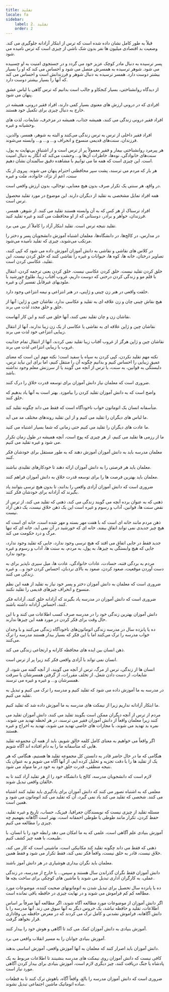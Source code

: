 ```yaml
---
title: تقلید
locale: fa
sidebar:
    label: 2. تقلید
    order: 2
---
```

قبلاً به طور کامل نشان داده شده است که ترس از ابتکار آزادانه جلوگیری می کند. وضعیت بد اقتصادی میلیون ها نفر بدون شک ناشی از چیزی است که ترس نامیده می شود.

پسر ترسیده به دنبال مادر کوچک عزیز خود می گردد و در جستجوی امنیت به او چسبیده می شود. شوهر ترسیده به همسرش متصل می شود و احساس می کند که او را بسیار بیشتر دوست دارد. همسر ترسیده به دنبال شوهر و فرزندانش است و احساس می کند که آنها را بسیار بیشتر دوست دارد.

از دیدگاه روانشناختی، بسیار کنجکاو و جالب است بدانیم که ترس گاهی با لباس عشق پنهان می شود.

افرادی که در درونی ارزش های معنوی بسیار کمی دارند، افراد فقیر درونی، همیشه در خارج به دنبال چیزی برای تکمیل خود هستند.

افراد فقیر درونی زندگی می کنند، همیشه جذاب، همیشه در مزخرف، شایعات، لذت های وحشیانه و غیره.

افراد فقیر داخلی از ترس به ترس زندگی می‌کنند و البته به شوهر، همسر، والدین، فرزندان، سنت‌های قدیمی منسوخ و انحراف و... و... و... وابسته می‌شوند.

هر پیرمرد روانشناختی بیمار و فقیر معمولاً پر از ترس است و از اشتیاق بی‌نهایت به پول، سنت‌های خانوادگی، نوه‌ها، خاطرات آن‌ها و... وحشت می‌کند که انگار به دنبال امنیت است. این چیزی است که همه ما می توانیم با مشاهده دقیق سالمندان نشان دهیم.

هر بار که مردم می ترسند، پشت سپر محافظتی احترام پنهان می شوند. پیروی از یک سنت، اعم از نژاد، خانواده، ملت و غیره

در واقع، هر سنتی یک تکرار صرف بدون هیچ معنایی، توخالی، بدون ارزش واقعی است.

همه افراد تمایل مشخصی به تقلید از دیگران دارند. این موضوع در مورد تقلید محصول ترس است.

افراد ترسناک از هر کس که به آن وابسته هستند تقلید می کنند. از شوهر، همسر، فرزندان، خواهر و برادر، دوستانی که از او محافظت می کنند و غیره تقلید کنید.

تقلید نتیجه ترس است. تقلید ابتکار آزاد را کاملاً از بین می برد.

در مدارس، در کالج‌ها، در دانشگاه‌ها، معلمان اشتباه آموزش دانشجویان پسر و دختر را مرتکب می‌شوند، چیزی که تقلید نامیده می‌شود.

در کلاس های نقاشی و نقاشی به دانش آموزان آموزش داده می شود که کپی کنند، تصاویر درختان، خانه ها، کوه ها، حیوانات و غیره را نقاشی کنند که خلق کردن نیست. این تقلید، عکاسی کردن است.

خلق کردن تقلید نیست. خلق کردن عکاسی نیست. خلق کردن یعنی ترجمه کردن، انتقال با قلم مو و زندگی کردن درختی که دوست داریم، غروب آفتاب زیبا، طلوع خورشید با ملودیهای غیرقابل تفسیر آن و غیره.

خلقت واقعی در هنر زن چینی و ژاپنی، در هنر انتزاعی و نیمه انتزاعی وجود دارد.

هیچ نقاش چینی چان و زن علاقه ای به تقلید و عکاسی ندارد. نقاشان چین و ژاپن: آنها از خلق و خلق مجدد لذت می برند.

نقاشان زن و چان تقلید نمی کنند، آنها خلق می کنند و این کار آنهاست.

نقاشان چین و ژاپن علاقه ای به نقاشی یا عکاسی از یک زن زیبا ندارند، آنها از انتقال زیبایی انتزاعی خود لذت می برند.

نقاشان چین و ژاپن هرگز از غروب آفتاب زیبا تقلید نمی کردند، آنها از انتقال تمام جذابیت غروب با زیبایی انتزاعی لذت می برند.

نکته مهم تقلید نکردن، کپی کردن به سیاه یا سفید است؛ نکته مهم این است که معنای عمیق زیبایی را احساس کنیم و بدانیم چگونه آن را منتقل کنیم، اما برای این نباید ترس، دلبستگی به قوانین، به سنت، یا ترس از آنچه می گویند یا از سرزنش معلم وجود نداشته باشد.

ضروری است که معلمان نیاز دانش آموزان برای توسعه قدرت خلاق را درک کنند.

واضح است که به دانش آموزان تقلید کردن را بیاموزد. بهتر است به آنها یاد بدهیم که خلق کنند.

متأسفانه انسان یک اتوماتون خواب ناخودآگاه است که فقط می داند چگونه تقلید کند.

ما لباس های دیگران را تقلید می کنیم و از این تقلید روندهای مختلف مد می آید.

ما عادت های دیگران را تقلید می کنیم حتی زمانی که شما بسیار اشتباه می کنید.

ما از رزمی ها تقلید می کنیم، از هر چیزی که پوچ است، آنچه همیشه در طول زمان تکرار می شود و غیره تقلید می کنیم.

معلمان مدرسه باید به دانش آموزان آموزش دهند که به طور مستقل برای خودشان فکر کنند.

معلمان باید هر فرصتی را به دانش آموزان ارائه دهند تا خودکارهای تقلیدی نباشند.

معلمان باید بهترین فرصت ها را برای توسعه قدرت خلاق به دانش آموزان فراهم کنند.

ضروری است که دانش آموزان آزادی واقعی را بدانند، تا بدون هیچ ترسی بتوانند یاد بگیرند که آزادانه برای خودشان فکر کنند.

ذهنی که به عنوان برده آنچه می گویند زندگی می کند، ذهنی که تقلید می کند، از ترس از نقض سنت ها، قوانین، آداب و رسوم و غیره است این یک ذهن خلاق نیست، یک ذهن آزاد نیست.

ذهن مردم مانند خانه ای است که با هفت مهر بسته و مهر شده است، خانه ای است که هیچ چیز جدیدی نمی تواند اتفاق بیفتد، خانه ای که خورشید در آن نمی آید، خانه ای که تنها مرگ و درد حکومت می کند.

جدید فقط در جایی اتفاق می افتد که هیچ ترسی وجود ندارد، جایی که تقلید وجود ندارد، جایی که هیچ وابستگی به چیزها، به پول، به مردم، به سنت ها، آداب و رسوم و غیره وجود ندارد.

مردم به بردگی فتنه، حسادت، عادات خانوادگی، عادت ها، میل سیری ناپذیر برای به دست آوردن موقعیت، صعود کردن، صعود به بالای نردبان، احساس کردن خود و... و غیره زندگی می کنند.

ضروری است که معلمان به دانش آموزان دختر و پسر خود نیاز به تقلید از همه این نظم منسوخ و انحراف چیزهای قدیمی را تقلید نکنند.

ضروری است که دانش آموزان در مدرسه یاد بگیرند که آزادانه خلق کنند، آزادانه فکر کنند، احساس آزادانه داشته باشند.

دانش آموزان بهترین زندگی خود را در مدرسه صرف کسب اطلاعات می کنند و با این حال وقت برای فکر کردن در مورد همه این چیزها ندارند.

ده یا پانزده سال در مدرسه زندگی اتوماتون‌های ناخودآگاه زندگی می‌کنند و با وجدان خواب مدرسه را ترک می‌کنند اما با این فکر که بسیار بیدار هستند مدرسه را ترک می‌کنند.

ذهن انسان بین ایده های محافظه کارانه و ارتجاعی زندگی می کند.

انسان نمی تواند با آزادی واقعی فکر کند زیرا پر از ترس است.

انسان ها از زندگی، ترس از مرگ، ترس از آنچه می گویند، از آنچه گفته می شود، از شایعات، از دست دادن شغل، از تخلف مقررات، از گرفتن همسرشان یا سرقت همسرشان و... و غیره و غیره می ترسند.

در مدرسه به ما آموزش داده می شود که تقلید کنیم و مدرسه را ترک می کنیم و تبدیل به تقلید می کنیم.

ما ابتکار آزادانه نداریم زیرا از نیمکت های مدرسه به ما آموزش داده شد که تقلید کنیم.

مردم از ترس از آنچه دیگران ممکن است بگویند تقلید می کنند، دانش آموزان تقلید می کنند زیرا معلمان واقعاً از دانش آموزان فقیر می ترسند، در هر لحظه تهدید می شوند، نمره بد تهدید می شوند، با مجازات های خاصی تهدید می شوند، تهدید به اخراج و غیره هستند.

اگر واقعاً می خواهیم به معنای کامل کلمه خالق شویم، باید از همه آن مجموعه تقلید هایی که متأسفانه ما را به دام افتاده اند آگاه شویم.

هنگامی که ما در حال حاضر قادر به دانستن کل مجموعه تقلید ها هستیم، هنگامی که هر یک از تقلید ها را با دقت تجزیه و تحلیل کرده ایم، از آنها آگاه می شویم و به عنوان یک نتیجه منطقی، قدرت خلق خود به خود در ما متولد می شود.

لازم است که دانشجویان مدرسه، کالج یا دانشگاه خود را از هر تقلید آزاد کنند تا به خالقان واقعی تبدیل شوند.

معلمی که به اشتباه تصور می کنند که دانش آموزان برای یادگیری باید تقلید کنند اشتباه می کنند. شخصی که تقلید می کند یاد نمی گیرد، آن که تقلید می کند اتوماتون می شود و همین است.

مسئله تقلید از چیزی نیست که نویسندگان جغرافیا، فیزیک، حساب، تاریخ و غیره تقلید، حفظ کردن، تکرار مانند طوطی یا طوطی احمقانه است، بهتر است آگاهانه بفهمیم چه چیزی را مطالعه می کنیم.

آموزش بنیادی علم آگاهی است، علمی که به ما امکان می دهد رابطه خود را با انسان، با طبیعت، با همه چیز کشف کنیم.

ذهنی که فقط می داند چگونه تقلید کند مکانیکی است، ماشینی است که کار می کند، خلاق نیست، قادر به خلق نیست، واقعاً فکر نمی کند، فقط تکرار می شود و فقط همین.

معلمان باید نگران بیداری هوشیاری در هر دانش آموز باشند.

دانش آموزان فقط نگران گذراندن سال هستند و سپس... یا خارج از مدرسه، در زندگی عملی، به کارگران اداری تبدیل می شوند یا ماشین های کوچکی برای ساخت بچه ها.

ده یا پانزده سال تحصیل برای تبدیل شدن به اتوماتونهای صحبت کننده، موضوعات مورد مطالعه کم کم فراموش می شوند و در نهایت چیزی در حافظه باقی نمانده است.

اگر دانش آموزان از موضوعات مورد مطالعه آگاه شوند، اگر مطالعه آنها صرفاً بر اساس اطلاعات، تقلید و حافظه نباشد، یک خروس دیگر به آنها سوق می زند. آنها مدرسه را با دانش آگاهانه، فراموش نشدنی و کامل ترک می کردند که در معرض حافظه بی وفاداری قرار نخواهد گرفت.

آموزش بنیادی به دانش آموزان کمک می کند تا آگاهی و هوش خود را بیدار کنند.

آموزش بنیادی جوانان را به مسیر انقلاب واقعی می برد.

دانش آموزان باید اصرار کنند که معلمان به آنها آموزش واقعی، آموزش اساسی بدهند.

کافی نیست که دانش آموزان روی نیمکت های مدرسه بنشینند تا اطلاعات مربوط به یک پادشاه یا جنگ دریافت کنند، چیز دیگری لازم است، آموزش بنیادی برای بیدار کردن آگاهی مورد نیاز است.

ضروری است که دانش آموزان مدرسه را بالغ، واقعاً آگاه، باهوش ترک کنند تا به قطعات ساده اتوماتیک ماشین اجتماعی تبدیل نشوند.
